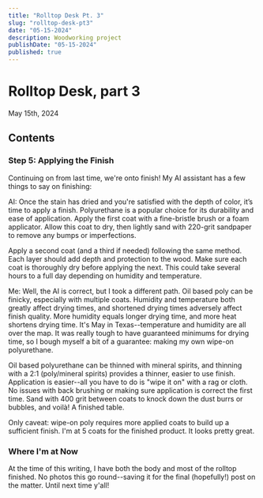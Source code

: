 ```yaml
---
title: "Rolltop Desk Pt. 3"
slug: "rolltop-desk-pt3"
date: "05-15-2024"
description: Woodworking project
publishDate: "05-15-2024"
published: true
---
```


# Rolltop Desk, part 3

May 15th, 2024

## Contents

### Step 5: Applying the Finish

Continuing on from last time, we're onto finish! My AI assistant has a few
things to say on finishing:

AI: Once the stain has dried and you're satisfied with the depth of color, it’s
time to apply a finish. Polyurethane is a popular choice for its durability and
ease of application. Apply the first coat with a fine-bristle brush or a foam
applicator. Allow this coat to dry, then lightly sand with 220-grit sandpaper to
remove any bumps or imperfections.

Apply a second coat (and a third if needed) following the same method. Each
layer should add depth and protection to the wood. Make sure each coat is
thoroughly dry before applying the next. This could take several hours to a full
day depending on humidity and temperature.

Me: Well, the AI is correct, but I took a different path. Oil based poly can be
finicky, especially with multiple coats. Humidity and temperature both greatly
affect drying times, and shortened drying times adversely affect finish quality.
More humidity equals longer drying time, and more heat shortens drying time.
It's May in Texas--temperature and humidity are all over the map. It was really
tough to have guaranteed minimums for drying time, so I bough myself a bit of a
guarantee: making my own wipe-on polyurethane.

Oil based polyurethane can be thinned with mineral spirits, and thinning with a
2:1 (poly/mineral spirits) provides a thinner, easier to use finish. Application
is easier--all you have to do is "wipe it on" with a rag or cloth. No issues
with back brushing or making sure application is correct the first time. Sand
with 400 grit between coats to knock down the dust burrs or bubbles, and voilà!
A finished table.

Only caveat: wipe-on poly requires more applied coats to build up a sufficient
finish. I'm at 5 coats for the finished product. It looks pretty great.

### Where I'm at Now

At the time of this writing, I have both the body and most of the rolltop
finished. No photos this go round--saving it for the final (hopefully!) post on
the matter. Until next time y'all!
